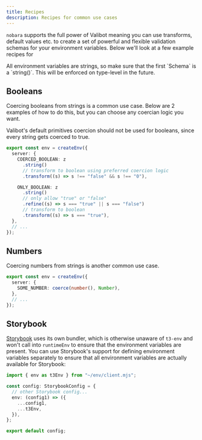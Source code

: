 ```yaml
---
title: Recipes
description: Recipes for common use cases
---
```


`nobara` supports the full power of Valibot meaning you can use transforms, default values etc. to create a set of powerful and flexible validation schemas for your environment variables. Below we'll look at a few example recipes for

<Callout>
  All environment variables are strings, so make sure that the first `Schema` is
  a `string()`. This will be enforced on type-level in the future.
</Callout>

## Booleans

Coercing booleans from strings is a common use case. Below are 2 examples of how to do this, but you can choose any coercian logic you want.

Valibot's default primitives coercion should not be used for booleans, since every string gets coerced to true.

```ts
export const env = createEnv({
  server: {
    COERCED_BOOLEAN: z
      .string()
      // transform to boolean using preferred coercion logic
      .transform((s) => s !== "false" && s !== "0"),

    ONLY_BOOLEAN: z
      .string()
      // only allow "true" or "false"
      .refine((s) => s === "true" || s === "false")
      // transform to boolean
      .transform((s) => s === "true"),
  },
  // ...
});
```

## Numbers

Coercing numbers from strings is another common use case.

```ts
export const env = createEnv({
  server: {
    SOME_NUMBER: coerce(number(), Number),
  },
  // ...
});
```

## Storybook

[Storybook](https://storybook.js.org/) uses its own bundler, which is otherwise
unaware of `t3-env` and won't call into `runtimeEnv` to ensure that the environment
variables are present. You can use Storybook's support for defining environment
variables separately to ensure that all environment variables are actually
available for Storybook:

```ts title=".storybook/main.ts"
import { env as t3Env } from "~/env/client.mjs";

const config: StorybookConfig = {
  // other Storybook config...
  env: (config1) => ({
    ...config1,
    ...t3Env,
  }),
};

export default config;
```
